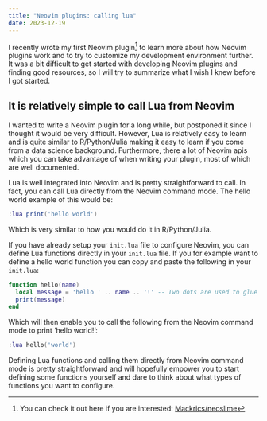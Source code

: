 ```yaml
---
title: "Neovim plugins: calling lua"
date: 2023-12-19
---
```


I recently wrote my first Neovim plugin[^1] to learn more about how Neovim plugins
work and to try to customize my development environment further. It was a bit
difficult to get started with developing Neovim plugins and finding good resources,
so I will try to summarize what I wish I knew before I got started.

## It is relatively simple to call Lua from Neovim

I wanted to write a Neovim plugin for a long while, but postponed it since I
thought it would be very difficult. However, Lua is relatively easy to learn
and is quite similar to R/Python/Julia making it easy to learn if you come from
a data science background. Furthermore, there a lot of Neovim apis which you
can take advantage of when writing your plugin, most of which are well
documented.

Lua is well integrated into Neovim and is pretty straightforward to call. In
fact, you can call Lua directly from the Neovim command mode. The hello world
example of this would be:

```lua 
:lua print('hello world')
```

Which is very similar to how you would do it in R/Python/Julia. 

If you have already setup your `init.lua` file to configure Neovim, you can
define Lua functions directly in your `init.lua` file. If you for example want
to define a hello world function you can copy and paste the following in your
`init.lua`:

```lua
function hello(name)
  local message = 'hello ' .. name .. '!' -- Two dots are used to glue strings
  print(message)
end
```

Which will then enable you to call the following from the Neovim command mode
to print 'hello world!':

```lua
:lua hello('world')
```
Defining Lua functions and calling them directly from Neovim command mode
is pretty straightforward and will hopefully empower you to start defining some
functions yourself and dare to think about what types of functions you want
to configure.

[^1]: You can check it out here if you are interested: [Mackrics/neoslime](https://github.com/Mackrics/neoslime)
